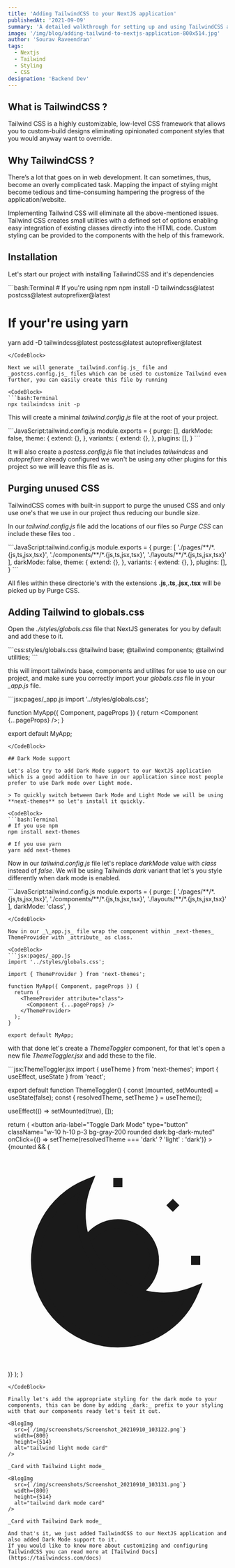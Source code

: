 ```yaml
---
title: 'Adding TailwindCSS to your NextJS application'
publishedAt: '2021-09-09'
summary: 'A detailed walkthrough for setting up and using TailwindCSS a utility-first CSS framework in your NextJS application.'
image: '/img/blog/adding-tailwind-to-nextjs-application-800x514.jpg'
author: 'Sourav Raveendran'
tags:
  - Nextjs
  - Tailwind
  - Styling
  - CSS
designation: 'Backend Dev'
---
```


## What is TailwindCSS ?

Tailwind CSS is a highly customizable, low-level CSS framework that allows you to custom-build designs eliminating opinionated component styles that you would anyway want to override.

## Why TailwindCSS ?

There’s a lot that goes on in web development. It can sometimes, thus, become an overly complicated task. Mapping the impact of styling might become tedious and time-consuming hampering the progress of the application/website.

Implementing Tailwind CSS will eliminate all the above-mentioned issues. Tailwind CSS creates small utilities with a defined set of options enabling easy integration of existing classes directly into the HTML code. Custom styling can be provided to the components with the help of this framework.

## Installation

Let's start our project with installing TailwindCSS and it's dependencies

<CodeBlock>
```bash:Terminal
# If you're using npm
npm install -D tailwindcss@latest postcss@latest autoprefixer@latest

# If your're using yarn
yarn add -D tailwindcss@latest postcss@latest autoprefixer@latest
```
</CodeBlock>

Next we will generate _tailwind.config.js_ file and _postcss.config.js_ files which can be used to customize Tailwind even further, you can easily create this file by running

<CodeBlock>
```bash:Terminal
npx tailwindcss init -p
```
</CodeBlock>

This will create a minimal _tailwind.config.js_ file at the root of your project.

<CodeBlock>
```JavaScript:tailwind.config.js
module.exports = {
  purge: [],
  darkMode: false,
  theme: {
    extend: {},
  },
  variants: {
    extend: {},
  },
  plugins: [],
}
```
</CodeBlock>

It will also create a _postcss.config.js_ file that includes _tailwindcss_ and _autoprefixer_ already configured we won't be using any other plugins for this project so we will leave this file as is.

## Purging unused CSS

TailwindCSS comes with built-in support to purge the unused CSS and only use one's that we use in our project thus reducing our bundle size.

In our _tailwind.config.js_ file add the locations of our files so _Purge CSS_ can include these files too .

<CodeBlock>
```JavaScript:tailwind.config.js
  module.exports = {
   purge: [
     './pages/**/*.{js,ts,jsx,tsx}',
     './components/**/*.{js,ts,jsx,tsx}',
     './layouts/**/*.{js,ts,jsx,tsx}'
   ],
    darkMode: false,
    theme: {
      extend: {},
    },
    variants: {
      extend: {},
    },
    plugins: [],
  }
```
</CodeBlock>

All files within these directorie's with the extensions **.js**,**.ts**,**.jsx**,**.tsx** will be picked up by Purge CSS.

## Adding Tailwind to globals.css

Open the _./styles/globals.css_ file that NextJS generates for you by default and add these to it.

<CodeBlock>
```css:styles/globals.css
@tailwind base;
@tailwind components;
@tailwind utilities;
```
</CodeBlock>

this will import tailwinds base, components and utilites for use to use on our project, and make sure you correctly import your _globals.css_ file in your _\_app.js_ file.

<CodeBlock>
```jsx:pages/_app.js
import '../styles/globals.css';

function MyApp({ Component, pageProps }) {
  return <Component {...pageProps} />;
}

export default MyApp;
```
</CodeBlock>

## Dark Mode support

Let's also try to add Dark Mode support to our NextJS application which is a good addition to have in our application since most people prefer to use Dark mode over Light mode.

> To quickly switch between Dark Mode and Light Mode we will be using **next-themes** so let's install it quickly.

<CodeBlock>
```bash:Terminal
# If you use npm
npm install next-themes

# If you use yarn
yarn add next-themes
```
</CodeBlock>

Now in our _tailwind.config.js_ file let's replace _darkMode_ value with _class_ instead of _false_.
We will be using Tailwinds _dark_ variant that let's you style differently when dark mode is enabled.

<CodeBlock>
```JavaScript:tailwind.config.js
  module.exports = {
   purge: [
     './pages/**/*.{js,ts,jsx,tsx}',
     './components/**/*.{js,ts,jsx,tsx}',
     './layouts/**/*.{js,ts,jsx,tsx}'
   ],
    darkMode: 'class',
  }

```
</CodeBlock>

Now in our _\_app.js_ file wrap the component within _next-themes_ ThemeProvider with _attribute_ as class.

<CodeBlock>
```jsx:pages/_app.js
import '../styles/globals.css';

import { ThemeProvider } from 'next-themes';

function MyApp({ Component, pageProps }) {
  return (
    <ThemeProvider attribute="class">
      <Component {...pageProps} />
    </ThemeProvider>
  );
}

export default MyApp;
```
</CodeBlock>

with that done let's create a _ThemeToggler_ component, for that let's open a new file _ThemeToggler.jsx_ and add these to the file.

<CodeBlock>
```jsx:ThemeToggler.jsx
import { useTheme } from 'next-themes';
import { useEffect, useState } from 'react';

export default function ThemeToggler() {
  const [mounted, setMounted] = useState(false);
  const { resolvedTheme, setTheme } = useTheme();

  useEffect(() => setMounted(true), []);

  return (
    <button
      aria-label="Toggle Dark Mode"
      type="button"
      className="w-10 h-10 p-3 bg-gray-200 rounded dark:bg-dark-muted"
      onClick={() => setTheme(resolvedTheme === 'dark' ? 'light' : 'dark')}
    >
      {mounted && (
        <svg
          xmlns="http://www.w3.org/2000/svg"
          viewBox="0 0 24 24"
          fill="currentColor"
          stroke="currentColor"
          className="w-4 h-4 text-gray-800 dark:text-gray-200"
        >
          {resolvedTheme === 'dark' ? (
            <path
              strokeLinecap="round"
              strokeLinejoin="round"
              strokeWidth={2}
              d="M12 3v1m0 16v1m9-9h-1M4 12H3m15.364 6.364l-.707-.707M6.343 6.343l-.707-.707m12.728 0l-.707.707M6.343 17.657l-.707.707M16 12a4 4 0 11-8 0 4 4 0 018 0z"
            />
          ) : (
            <path
              strokeLinecap="round"
              strokeLinejoin="round"
              strokeWidth={2}
              d="M20.354 15.354A9 9 0 018.646 3.646 9.003 9.003 0 0012 21a9.003 9.003 0 008.354-5.646z"
            />
          )}
        </svg>
      )}
    </button>
  );
}
```
</CodeBlock>

Finally let's add the appropriate styling for the dark mode to your components, this can be done by adding _dark:_ prefix to your styling with that our components ready let's test it out.

<BlogImg
  src={`/img/screenshots/Screenshot_20210910_103122.png`}
  width={800}
  height={514}
  alt="tailwind light mode card"
/>

_Card with Tailwind Light mode_

<BlogImg
  src={`/img/screenshots/Screenshot_20210910_103131.png`}
  width={800}
  height={514}
  alt="tailwind dark mode card"
/>

_Card with Tailwind Dark mode_

And that's it, we just added TailwindCSS to our NextJS application and also added Dark Mode support to it.
If you would like to know more about customizing and configuring TailwindCSS you can read more at [Tailwind Docs](https://tailwindcss.com/docs)
